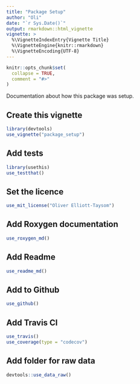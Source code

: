 ```yaml
---
title: "Package Setup"
author: "Oli"
date: "`r Sys.Date()`"
output: rmarkdown::html_vignette
vignette: >
  %\VignetteIndexEntry{Vignette Title}
  %\VignetteEngine{knitr::rmarkdown}
  %\VignetteEncoding{UTF-8}
---
```


```r
knitr::opts_chunk$set(
  collapse = TRUE,
  comment = "#>"
)
```

Documentation about how this package was setup.

## Create this vignette
```r
library(devtools)
use_vignette("package_setup")
```

## Add tests
```r
library(usethis)
use_testthat()
```

## Set the licence
```r
use_mit_license("Oliver Elliott-Taysom")
```

## Add Roxygen documentation
```r
use_roxygen_md()
```

## Add Readme
```r
use_readme_md()
```

## Add to Github
```r
use_github()
```

## Add Travis CI
```r
use_travis()
use_coverage(type = "codecov")
```

## Add folder for raw data
```r
devtools::use_data_raw()
```
